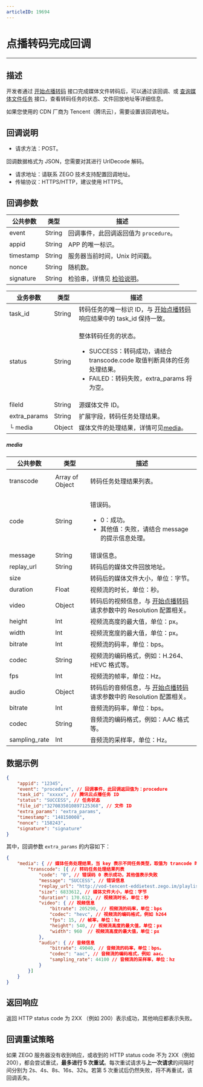 ```yaml
---
articleID: 19694
---
```



# 点播转码完成回调

- - -

## 描述

开发者通过 [开始点播转码](!Start_onDemand_transcoding) 接口完成媒体文件转码后，可以通过该回调、或 [查询媒体文件任务](!DescribeMediaTask) 接口，查看转码任务的状态、文件回放地址等详细信息。

<Warning title="注意">


如果您使用的 CDN 厂商为 Tencent（腾讯云），需要设置该回调地址。

</Warning>




## 回调说明

- 请求方法：POST。

<Note title="说明">

  回调数据格式为 JSON，您需要对其进行 UrlDecode 解码。
   
</Note>



- 请求地址：请联系 ZEGO 技术支持配置回调地址。
- 传输协议：HTTPS/HTTP，建议使用 HTTPS。

## 回调参数

| 公共参数 | 类型 | 描述 |
|---|---|---|
| event | String | 回调事件，此回调返回值为 <code>procedure</code>。 |
| appid | String | APP 的唯一标识。 |
| timestamp | String | 服务器当前时间，Unix 时间戳。 |
| nonce | String | 随机数。 |
| signature | String | 检验串，详情见 [检验说明](!Callback/Overview)。 |

| 业务参数 | 类型 | 描述 |
|---|---|---|
| task_id | String | 转码任务的唯一标识 ID，与 <a href="!Start_onDemand_transcoding" target="balnk">开始点播转码</a> 响应结果中的 task_id 保持一致。 |
| status | String | <p>整体转码任务的状态。</p><ul><li>SUCCESS：转码成功，请结合 transcode.code 取值判断具体的任务处理结果。</li><li>FAILED：转码失败，extra_params 将为空。</li></ul> |
| fileId | String | 源媒体文件 ID。 |
| extra_params | String | 扩展字段，转码任务处理结果。 |
| └ media | Object | 媒体文件的处理结果，详情可见[media](#media)。 |

##### media
| 公共参数 | 类型 | 描述 |
|---|---|---|
| transcode | Array of Object | <p>转码任务处理结果列表。</p> |
| code | String | <p>错误码。</p><ul><li>0：成功。</li><li>其他值：失败，请结合 message 的提示信息处理。</li></ul> |
| message | String | 错误信息。 |
| replay_url | String | 转码后的媒体文件回放地址。 |
| size |  | 转码后的媒体文件大小，单位：字节。 |
| duration | Float | 视频流的时长，单位：秒。 |
| video | Object | 转码后的视频信息，与 <a href="!Start_onDemand_transcoding" target="balnk">开始点播转码</a> 请求参数中的 Resolution 配置相关。 |
| height | Int | 视频流高度的最大值，单位：px。 |
| width | Int | 视频流宽度的最大值，单位：px。 |
| bitrate | Int | 视频流的码率，单位：bps。 |
| codec | String | 视频流的编码格式，例如：H.264、HEVC 格式等。 |
| fps | Int | 视频流的帧率，单位：Hz。 |
| audio | Object | 转码后的音频信息，与 <a href="!Start_onDemand_transcoding" target="balnk">开始点播转码</a> 请求参数中的 Resolution 配置相关。 |
| bitrate | Int | 音频流的码率，单位：bps。 |
| codec | String | 音频流的编码格式，例如：AAC 格式等。 |
| sampling_rate | Int | 音频流的采样率，单位：Hz。 |



## 数据示例

```json
{
    "appid": "12345",  
    "event": "procedure", // 回调事件，此回调返回值为：procedure
    "task_id": "xxxxx", // 腾讯云点播任务 ID
    "status": "SUCCESS", // 任务状态
    "file_id":"3270835010897125368", // 文件 ID
    "extra_params": "extra_params",
    "timestamp": "148150008",
    "nonce": "158243",
    "signature": "signature"
}
```

其中，回调参数 `extra_params` 的内容如下：

```json
{
    "media": { // 媒体任务处理结果，当 key 表示不同任务类型，取值为 trancode 时表示转码任务
        "transcode": [{ // 转码任务处理结果列表
            "code": "0", // 错误码 0 表示成功，其他值表示失败
            "message": "SUCCESS", // 错误信息
            "replay_url": "http://vod-tencent-eddietest.zego.im/playlist.m3u8", // 转码后媒体文件回放地址
            "size": 6833612, // 媒体文件大小，单位：字节
            "duration": 170.612, // 视频流时长，单位：秒
            "video": { // 视频信息
                "bitrate": 205290, // 视频流的码率，单位：bps
                "codec": "hevc", // 视频流的编码格式，例如 h264
                "fps": 15, // 帧率，单位：hz
                "height": 540, // 视频流高度的最大值，单位：px
                "width": 960  // 视频流高度的最大值，单位：px
            },
            "audio": { // 音频信息
                "bitrate": 49040, // 音频流的码率，单位：bps。
                "codec": "aac", // 音频流的编码格式，例如 aac。
                "sampling_rate": 44100 // 音频流的采样率，单位：hz
            }
        }]
    }
}
```


## 返回响应

返回 HTTP status code 为 2XX （例如 200）表示成功，其他响应都表示失败。


## 回调重试策略

如果 ZEGO 服务器没有收到响应，或收到的 HTTP status code 不为 2XX（例如 200），都会尝试重试，**最多进行 5 次重试**。每次重试请求与**上一次请求**的间隔时间分别为 2s、4s、8s、16s、32s。若第 5 次重试后仍然失败，将不再重试，该回调丢失。

